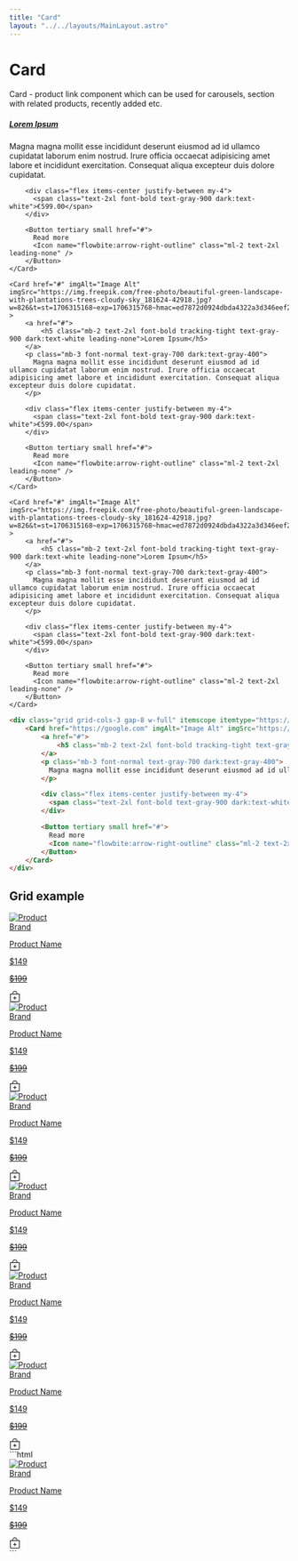 ```yaml
---
title: "Card"
layout: "../../layouts/MainLayout.astro"
---
```


# Card

Card - product link component which can be used for carousels, section with related products, recently added etc.

<div class="component-preview">
  <div class="grid grid-cols-3 gap-8 w-full" itemscope itemtype="https://schema.org/ItemList">
    <Card href="https://google.com" imgAlt="Image Alt" imgSrc="https://img.freepik.com/free-photo/beautiful-green-landscape-with-plantations-trees-cloudy-sky_181624-42918.jpg?w=826&t=st=1706315168~exp=1706315768~hmac=ed7872d0924dbda4322a3d346eef282edd77db3673fc209c933b02e37c29f9ac" >
        <a href="#">
            <h5 class="mb-2 text-2xl font-bold tracking-tight text-gray-900 dark:text-white leading-none">Lorem Ipsum</h5>
        </a>
        <p class="mb-3 font-normal text-gray-700 dark:text-gray-400">
          Magna magna mollit esse incididunt deserunt eiusmod ad id ullamco cupidatat laborum enim nostrud. Irure officia occaecat adipisicing amet labore et incididunt exercitation. Consequat aliqua excepteur duis dolore cupidatat.
        </p>

        <div class="flex items-center justify-between my-4">
          <span class="text-2xl font-bold text-gray-900 dark:text-white">€599.00</span>
        </div>

        <Button tertiary small href="#">
          Read more
          <Icon name="flowbite:arrow-right-outline" class="ml-2 text-2xl leading-none" />
        </Button>
    </Card>

    <Card href="#" imgAlt="Image Alt" imgSrc="https://img.freepik.com/free-photo/beautiful-green-landscape-with-plantations-trees-cloudy-sky_181624-42918.jpg?w=826&t=st=1706315168~exp=1706315768~hmac=ed7872d0924dbda4322a3d346eef282edd77db3673fc209c933b02e37c29f9ac" >
        <a href="#">
            <h5 class="mb-2 text-2xl font-bold tracking-tight text-gray-900 dark:text-white leading-none">Lorem Ipsum</h5>
        </a>
        <p class="mb-3 font-normal text-gray-700 dark:text-gray-400">
          Magna magna mollit esse incididunt deserunt eiusmod ad id ullamco cupidatat laborum enim nostrud. Irure officia occaecat adipisicing amet labore et incididunt exercitation. Consequat aliqua excepteur duis dolore cupidatat.
        </p>

        <div class="flex items-center justify-between my-4">
          <span class="text-2xl font-bold text-gray-900 dark:text-white">€599.00</span>
        </div>

        <Button tertiary small href="#">
          Read more
          <Icon name="flowbite:arrow-right-outline" class="ml-2 text-2xl leading-none" />
        </Button>
    </Card>

    <Card href="#" imgAlt="Image Alt" imgSrc="https://img.freepik.com/free-photo/beautiful-green-landscape-with-plantations-trees-cloudy-sky_181624-42918.jpg?w=826&t=st=1706315168~exp=1706315768~hmac=ed7872d0924dbda4322a3d346eef282edd77db3673fc209c933b02e37c29f9ac" >
        <a href="#">
            <h5 class="mb-2 text-2xl font-bold tracking-tight text-gray-900 dark:text-white leading-none">Lorem Ipsum</h5>
        </a>
        <p class="mb-3 font-normal text-gray-700 dark:text-gray-400">
          Magna magna mollit esse incididunt deserunt eiusmod ad id ullamco cupidatat laborum enim nostrud. Irure officia occaecat adipisicing amet labore et incididunt exercitation. Consequat aliqua excepteur duis dolore cupidatat.
        </p>

        <div class="flex items-center justify-between my-4">
          <span class="text-2xl font-bold text-gray-900 dark:text-white">€599.00</span>
        </div>

        <Button tertiary small href="#">
          Read more
          <Icon name="flowbite:arrow-right-outline" class="ml-2 text-2xl leading-none" />
        </Button>
    </Card>
  </div>
</div>

```html
<div class="grid grid-cols-3 gap-8 w-full" itemscope itemtype="https://schema.org/ItemList">
    <Card href="https://google.com" imgAlt="Image Alt" imgSrc="https://img.freepik.com/free-photo/beautiful-green-landscape-with-plantations-trees-cloudy-sky_181624-42918.jpg?w=826&t=st=1706315168~exp=1706315768~hmac=ed7872d0924dbda4322a3d346eef282edd77db3673fc209c933b02e37c29f9ac" >
        <a href="#">
            <h5 class="mb-2 text-2xl font-bold tracking-tight text-gray-900 dark:text-white leading-none">Lorem Ipsum</h5>
        </a>
        <p class="mb-3 font-normal text-gray-700 dark:text-gray-400">
          Magna magna mollit esse incididunt deserunt eiusmod ad id ullamco cupidatat laborum enim nostrud. Irure officia occaecat adipisicing amet labore et incididunt exercitation. Consequat aliqua excepteur duis dolore cupidatat.
        </p>

        <div class="flex items-center justify-between my-4">
          <span class="text-2xl font-bold text-gray-900 dark:text-white">€599.00</span>
        </div>

        <Button tertiary small href="#">
          Read more
          <Icon name="flowbite:arrow-right-outline" class="ml-2 text-2xl leading-none" />
        </Button>
    </Card>
</div>
```

## Grid example

<div class="component-preview">
  <div class="w-fit mx-auto grid grid-cols-1 lg:grid-cols-3 md:grid-cols-2 justify-items-center justify-center gap-y-20 gap-x-14 mt-10 mb-5 ">
    <div class="w-72 bg-white shadow-md rounded-xl duration-500 hover:scale-105 hover:shadow-xl">
        <a href="#">
            <img src="https://picsum.photos/600/400/?random" alt="Product" class="h-80 w-72 object-cover rounded-t-xl" />
            <div class="px-4 py-3 w-72">
                <span class="text-gray-400 mr-3 uppercase text-xs">Brand</span>
                <p class="text-lg font-bold text-black truncate block capitalize">Product Name</p>
                <div class="flex items-center">
                    <p class="text-lg font-semibold text-black cursor-auto my-3">$149</p>
                    <del>
                        <p class="text-sm text-gray-600 cursor-auto ml-2">$199</p>
                    </del>
                    <div class="ml-auto"><svg xmlns="http://www.w3.org/2000/svg" width="20" height="20"
                            fill="currentColor" class="bi bi-bag-plus" viewBox="0 0 16 16">
                            <path fill-rule="evenodd"
                                d="M8 7.5a.5.5 0 0 1 .5.5v1.5H10a.5.5 0 0 1 0 1H8.5V12a.5.5 0 0 1-1 0v-1.5H6a.5.5 0 0 1 0-1h1.5V8a.5.5 0 0 1 .5-.5z" />
                            <path
                                d="M8 1a2.5 2.5 0 0 1 2.5 2.5V4h-5v-.5A2.5 2.5 0 0 1 8 1zm3.5 3v-.5a3.5 3.5 0 1 0-7 0V4H1v10a2 2 0 0 0 2 2h10a2 2 0 0 0 2-2V4h-3.5zM2 5h12v9a1 1 0 0 1-1 1H3a1 1 0 0 1-1-1V5z" />
                        </svg></div>
                </div>
            </div>
        </a>
    </div>
    <div class="w-72 bg-white shadow-md rounded-xl duration-500 hover:scale-105 hover:shadow-xl">
        <a href="#">
            <img src="https://picsum.photos/600/400/?random" alt="Product" class="h-80 w-72 object-cover rounded-t-xl" />
            <div class="px-4 py-3 w-72">
                <span class="text-gray-400 mr-3 uppercase text-xs">Brand</span>
                <p class="text-lg font-bold text-black truncate block capitalize">Product Name</p>
                <div class="flex items-center">
                    <p class="text-lg font-semibold text-black cursor-auto my-3">$149</p>
                    <del>
                        <p class="text-sm text-gray-600 cursor-auto ml-2">$199</p>
                    </del>
                    <div class="ml-auto"><svg xmlns="http://www.w3.org/2000/svg" width="20" height="20"
                            fill="currentColor" class="bi bi-bag-plus" viewBox="0 0 16 16">
                            <path fill-rule="evenodd"
                                d="M8 7.5a.5.5 0 0 1 .5.5v1.5H10a.5.5 0 0 1 0 1H8.5V12a.5.5 0 0 1-1 0v-1.5H6a.5.5 0 0 1 0-1h1.5V8a.5.5 0 0 1 .5-.5z" />
                            <path
                                d="M8 1a2.5 2.5 0 0 1 2.5 2.5V4h-5v-.5A2.5 2.5 0 0 1 8 1zm3.5 3v-.5a3.5 3.5 0 1 0-7 0V4H1v10a2 2 0 0 0 2 2h10a2 2 0 0 0 2-2V4h-3.5zM2 5h12v9a1 1 0 0 1-1 1H3a1 1 0 0 1-1-1V5z" />
                        </svg></div>
                </div>
            </div>
        </a>
    </div>
    <div class="w-72 bg-white shadow-md rounded-xl duration-500 hover:scale-105 hover:shadow-xl">
        <a href="#">
            <img src="https://picsum.photos/600/400/?random" alt="Product" class="h-80 w-72 object-cover rounded-t-xl" />
            <div class="px-4 py-3 w-72">
                <span class="text-gray-400 mr-3 uppercase text-xs">Brand</span>
                <p class="text-lg font-bold text-black truncate block capitalize">Product Name</p>
                <div class="flex items-center">
                    <p class="text-lg font-semibold text-black cursor-auto my-3">$149</p>
                    <del>
                        <p class="text-sm text-gray-600 cursor-auto ml-2">$199</p>
                    </del>
                    <div class="ml-auto"><svg xmlns="http://www.w3.org/2000/svg" width="20" height="20"
                            fill="currentColor" class="bi bi-bag-plus" viewBox="0 0 16 16">
                            <path fill-rule="evenodd"
                                d="M8 7.5a.5.5 0 0 1 .5.5v1.5H10a.5.5 0 0 1 0 1H8.5V12a.5.5 0 0 1-1 0v-1.5H6a.5.5 0 0 1 0-1h1.5V8a.5.5 0 0 1 .5-.5z" />
                            <path
                                d="M8 1a2.5 2.5 0 0 1 2.5 2.5V4h-5v-.5A2.5 2.5 0 0 1 8 1zm3.5 3v-.5a3.5 3.5 0 1 0-7 0V4H1v10a2 2 0 0 0 2 2h10a2 2 0 0 0 2-2V4h-3.5zM2 5h12v9a1 1 0 0 1-1 1H3a1 1 0 0 1-1-1V5z" />
                        </svg></div>
                </div>
            </div>
        </a>
    </div>
    <div class="w-72 bg-white shadow-md rounded-xl duration-500 hover:scale-105 hover:shadow-xl">
        <a href="#">
            <img src="https://picsum.photos/600/400/?random" alt="Product" class="h-80 w-72 object-cover rounded-t-xl" />
            <div class="px-4 py-3 w-72">
                <span class="text-gray-400 mr-3 uppercase text-xs">Brand</span>
                <p class="text-lg font-bold text-black truncate block capitalize">Product Name</p>
                <div class="flex items-center">
                    <p class="text-lg font-semibold text-black cursor-auto my-3">$149</p>
                    <del>
                        <p class="text-sm text-gray-600 cursor-auto ml-2">$199</p>
                    </del>
                    <div class="ml-auto"><svg xmlns="http://www.w3.org/2000/svg" width="20" height="20"
                            fill="currentColor" class="bi bi-bag-plus" viewBox="0 0 16 16">
                            <path fill-rule="evenodd"
                                d="M8 7.5a.5.5 0 0 1 .5.5v1.5H10a.5.5 0 0 1 0 1H8.5V12a.5.5 0 0 1-1 0v-1.5H6a.5.5 0 0 1 0-1h1.5V8a.5.5 0 0 1 .5-.5z" />
                            <path
                                d="M8 1a2.5 2.5 0 0 1 2.5 2.5V4h-5v-.5A2.5 2.5 0 0 1 8 1zm3.5 3v-.5a3.5 3.5 0 1 0-7 0V4H1v10a2 2 0 0 0 2 2h10a2 2 0 0 0 2-2V4h-3.5zM2 5h12v9a1 1 0 0 1-1 1H3a1 1 0 0 1-1-1V5z" />
                        </svg></div>
                </div>
            </div>
        </a>
    </div>
    <div class="w-72 bg-white shadow-md rounded-xl duration-500 hover:scale-105 hover:shadow-xl">
        <a href="#">
            <img src="https://picsum.photos/600/400/?random" alt="Product" class="h-80 w-72 object-cover rounded-t-xl" />
            <div class="px-4 py-3 w-72">
                <span class="text-gray-400 mr-3 uppercase text-xs">Brand</span>
                <p class="text-lg font-bold text-black truncate block capitalize">Product Name</p>
                <div class="flex items-center">
                    <p class="text-lg font-semibold text-black cursor-auto my-3">$149</p>
                    <del>
                        <p class="text-sm text-gray-600 cursor-auto ml-2">$199</p>
                    </del>
                    <div class="ml-auto"><svg xmlns="http://www.w3.org/2000/svg" width="20" height="20"
                            fill="currentColor" class="bi bi-bag-plus" viewBox="0 0 16 16">
                            <path fill-rule="evenodd"
                                d="M8 7.5a.5.5 0 0 1 .5.5v1.5H10a.5.5 0 0 1 0 1H8.5V12a.5.5 0 0 1-1 0v-1.5H6a.5.5 0 0 1 0-1h1.5V8a.5.5 0 0 1 .5-.5z" />
                            <path
                                d="M8 1a2.5 2.5 0 0 1 2.5 2.5V4h-5v-.5A2.5 2.5 0 0 1 8 1zm3.5 3v-.5a3.5 3.5 0 1 0-7 0V4H1v10a2 2 0 0 0 2 2h10a2 2 0 0 0 2-2V4h-3.5zM2 5h12v9a1 1 0 0 1-1 1H3a1 1 0 0 1-1-1V5z" />
                        </svg></div>
                </div>
            </div>
        </a>
    </div>
    <div class="w-72 bg-white shadow-md rounded-xl duration-500 hover:scale-105 hover:shadow-xl">
        <a href="#">
            <img src="https://picsum.photos/600/400/?random" alt="Product" class="h-80 w-72 object-cover rounded-t-xl" />
            <div class="px-4 py-3 w-72">
                <span class="text-gray-400 mr-3 uppercase text-xs">Brand</span>
                <p class="text-lg font-bold text-black truncate block capitalize">Product Name</p>
                <div class="flex items-center">
                    <p class="text-lg font-semibold text-black cursor-auto my-3">$149</p>
                    <del>
                        <p class="text-sm text-gray-600 cursor-auto ml-2">$199</p>
                    </del>
                    <div class="ml-auto"><svg xmlns="http://www.w3.org/2000/svg" width="20" height="20"
                            fill="currentColor" class="bi bi-bag-plus" viewBox="0 0 16 16">
                            <path fill-rule="evenodd"
                                d="M8 7.5a.5.5 0 0 1 .5.5v1.5H10a.5.5 0 0 1 0 1H8.5V12a.5.5 0 0 1-1 0v-1.5H6a.5.5 0 0 1 0-1h1.5V8a.5.5 0 0 1 .5-.5z" />
                            <path
                                d="M8 1a2.5 2.5 0 0 1 2.5 2.5V4h-5v-.5A2.5 2.5 0 0 1 8 1zm3.5 3v-.5a3.5 3.5 0 1 0-7 0V4H1v10a2 2 0 0 0 2 2h10a2 2 0 0 0 2-2V4h-3.5zM2 5h12v9a1 1 0 0 1-1 1H3a1 1 0 0 1-1-1V5z" />
                        </svg></div>
                </div>
            </div>
        </a>
    </div>
  </div>
</div>
```html
<div class="w-fit mx-auto grid grid-cols-1 lg:grid-cols-3 md:grid-cols-2 justify-items-center justify-center gap-y-20 gap-x-14 mt-10 mb-5 ">
  <div class="w-72 bg-white shadow-md rounded-xl duration-500 hover:scale-105 hover:shadow-xl">
      <a href="#">
          <img src="https://picsum.photos/600/400/?random" alt="Product" class="h-80 w-72 object-cover rounded-t-xl" />
          <div class="px-4 py-3 w-72">
              <span class="text-gray-400 mr-3 uppercase text-xs">Brand</span>
              <p class="text-lg font-bold text-black truncate block capitalize">Product Name</p>
              <div class="flex items-center">
                  <p class="text-lg font-semibold text-black cursor-auto my-3">$149</p>
                  <del>
                      <p class="text-sm text-gray-600 cursor-auto ml-2">$199</p>
                  </del>
                  <div class="ml-auto"><svg xmlns="http://www.w3.org/2000/svg" width="20" height="20"
                          fill="currentColor" class="bi bi-bag-plus" viewBox="0 0 16 16">
                          <path fill-rule="evenodd"
                              d="M8 7.5a.5.5 0 0 1 .5.5v1.5H10a.5.5 0 0 1 0 1H8.5V12a.5.5 0 0 1-1 0v-1.5H6a.5.5 0 0 1 0-1h1.5V8a.5.5 0 0 1 .5-.5z" />
                          <path
                              d="M8 1a2.5 2.5 0 0 1 2.5 2.5V4h-5v-.5A2.5 2.5 0 0 1 8 1zm3.5 3v-.5a3.5 3.5 0 1 0-7 0V4H1v10a2 2 0 0 0 2 2h10a2 2 0 0 0 2-2V4h-3.5zM2 5h12v9a1 1 0 0 1-1 1H3a1 1 0 0 1-1-1V5z" />
                      </svg></div>
              </div>
          </div>
      </a>
  </div>
</div>
```